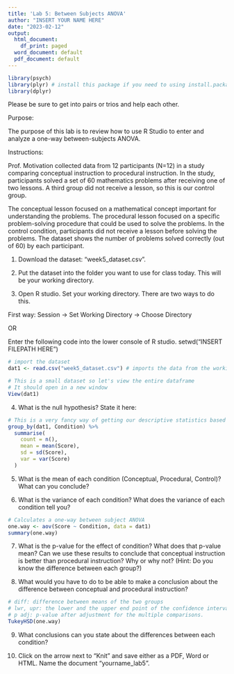 ---
title: 'Lab 5: Between Subjects ANOVA'
author: "INSERT YOUR NAME HERE"
date: "2023-02-12"
output:
  html_document:
    df_print: paged
  word_document: default
  pdf_document: default
---

```{r setup, include=FALSE}
library(psych)
library(plyr) # install this package if you need to using install.packages(plyr)
library(dplyr)
```

Please be sure to get into pairs or trios and help each other. 

Purpose: 

The purpose of this lab is to review how to use R Studio to enter and analyze a one-way between-subjects ANOVA. 

Instructions: 

Prof. Motivation collected data from 12 participants (N=12) in a study comparing conceptual instruction to procedural instruction. In the study, participants solved a set of 60 mathematics problems after receiving one of two lessons. A third group did not receive a lesson, so this is our control group.

The conceptual lesson focused on a mathematical concept important for understanding the problems. The procedural lesson focused on a specific problem-solving procedure that could be used to solve the problems. In the control condition, participants did not receive a lesson before solving the problems. The dataset shows the number of problems solved correctly (out of 60) by each participant.

1. Download the dataset: “week5_dataset.csv”. 



2. Put the dataset into the folder you want to use for class today. This will be your working directory. 



3. Open R studio. Set your working directory. There are two ways to do this.

First way: Session -> Set Working Directory -> Choose Directory 

OR 

Enter the following code into the lower console of R studio. 
setwd(“INSERT FILEPATH HERE”) 



```{r Import data}
# import the dataset 
dat1 <- read.csv("week5_dataset.csv") # imports the data from the working directory
```

```{r View data}
# This is a small dataset so let's view the entire dataframe
# It should open in a new window 
View(dat1)
```

4. What is the null hypothesis? State it here: 





```{r Descriptive Statistics}
# This is a very fancy way of getting our descriptive statistics based on the condition. It uses the 'dplyr' package and calculates the mean, standard deviation and variance of each condition. 
group_by(dat1, Condition) %>%
  summarise(
    count = n(),
    mean = mean(Score),
    sd = sd(Score),
    var = var(Score)
  )
```


5. What is the mean of each condition (Conceptual, Procedural, Control)? What can you conclude? 




6. What is the variance of each condition? What does the variance of each condition tell you?



```{r One-Way ANOVA}
# Calculates a one-way between subject ANOVA
one.way <- aov(Score ~ Condition, data = dat1)
summary(one.way)
```



7. What is the p-value for the effect of condition?  What does that p-value mean?  Can we use these results to conclude that conceptual instruction is better than procedural instruction? Why or why not? (Hint: Do you know the difference between each group?)



8. What would you have to do to be able to make a conclusion about the difference between conceptual and procedural instruction? 



```{r Multiple Pairwise-Comparison}
# diff: difference between means of the two groups
# lwr, upr: the lower and the upper end point of the confidence interval at 95% (default)
# p adj: p-value after adjustment for the multiple comparisons.
TukeyHSD(one.way)
```

9. What conclusions can you state about the differences between each condition? 



10. Click on the arrow next to "Knit" and save either as a PDF, Word or HTML. Name the document "yourname_lab5".





